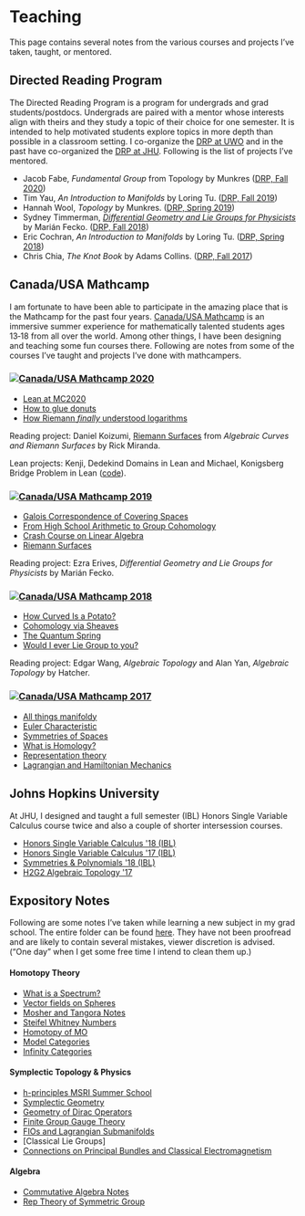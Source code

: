 # Teaching

This page contains several notes from the various courses and projects I've taken, taught, or mentored. 

## Directed Reading Program
The Directed Reading Program is a program for undergrads and grad students/postdocs.
Undergrads are paired with a mentor whose interests align with theirs and they study a topic of their choice for one semester. 
It is intended to help motivated students explore topics in more depth than possible in a classroom setting.
I co-organize the [DRP at UWO] and in the past have co-organized the [DRP at JHU].
Following is the list of projects I've mentored.

-   Jacob Fabe, *Fundamental Group* from Topology by Munkres ([DRP, Fall
    2020])
-   Tim Yau, *An Introduction to Manifolds* by Loring Tu. ([DRP, Fall
    2019][DRP, Fall 2020])
-   Hannah Wool, *Topology* by Munkres. ([DRP, Spring 2019])
-   Sydney Timmerman, [*Differential Geometry and Lie Groups for Physicists*] by Marián Fecko. ([DRP, Fall 2018])
-   Eric Cochran, *An Introduction to Manifolds* by Loring Tu. ([DRP,
    Spring 2018])
-   Chris Chia, *The Knot Book* by Adams Collins. ([DRP, Fall 2017])

## Canada/USA Mathcamp

I am fortunate to have been able to participate in the amazing place that is the Mathcamp for the past four years. 
[Canada/USA Mathcamp](https://www.mathcamp.org/) is an immersive summer experience for mathematically talented students ages 13‑18 from all over the world.
Among other things, I have been designing and teaching some fun courses there. 
Following are notes from some of the courses I've taught and projects I've done with mathcampers.

### [![Canada/USA Mathcamp] 2020][2020]

- [Lean at MC2020]
- [How to glue donuts]
- [How Riemann *finally* understood logarithms]

Reading project: Daniel Koizumi, [Riemann Surfaces](https://drive.google.com/file/d/1bv-dCvd4nwfD68RxDeuDFoJ3dZIOoqPq/view) from *Algebraic Curves and Riemann Surfaces* by Rick Miranda.

Lean projects: Kenji, Dedekind Domains in Lean and Michael, Konigsberg Bridge Problem in Lean ([code]).


### [![Canada/USA Mathcamp] 2019][2019]

- [Galois Correspondence of Covering Spaces]
- [From High School Arithmetic to Group Cohomology]
- [Crash Course on Linear Algebra]
- [Riemann Surfaces]

Reading project: Ezra Erives, *Differential Geometry and Lie Groups for Physicists*
    by Marián Fecko.

### [![Canada/USA Mathcamp] 2018][2018]

- [How Curved Is a Potato?]
- [Cohomology via Sheaves]
- [The Quantum
Spring]
- [Would I ever Lie Group to you?]

Reading project: Edgar Wang, *Algebraic Topology* and Alan Yan, *Algebraic Topology* by Hatcher.

### [![Canada/USA Mathcamp] 2017][2017]

- [All things manifoldy]
- [Euler Characteristic]
- [Symmetries of Spaces]
- [What is Homology?]
- [Representation theory]
- [Lagrangian and Hamiltonian Mechanics]

## Johns Hopkins University

At JHU, I designed and taught a full semester (IBL) Honors Single Variable Calculus course twice and also a couple of shorter intersession courses.

- [Honors Single Variable Calculus \'18 (IBL)]
- [Honors Single Variable Calculus \'17 (IBL)]
- [Symmetries & Polynomials \'18 (IBL)]
- [H2G2 Algebraic Topology \'17]

## Expository Notes

Following are some notes I've taken while learning a new subject in my grad school. 
The entire folder can be found [here](https://drive.google.com/drive/folders/1UR3MW_iRyv6idye57D8QuOu_VEAooS7u?usp=sharing).
They have not been proofread and are likely to contain several mistakes, viewer discretion is advised.
("One day" when I get some free time I intend to clean them up.)

#### Homotopy Theory

- [ What is a Spectrum? ]
- [ Vector fields on Spheres ]
- [Mosher and Tangora Notes]
- [ Steifel Whitney Numbers ] 
- [Homotopy of  MO]
- [ Model Categories ]
- [Infinity Categories]

#### Symplectic Topology & Physics

- [h-principles MSRI Summer School]
- [Symplectic Geometry]
- [Geometry of Dirac Operators]
- [Finite Group Gauge Theory]
- [FIOs and Lagrangian Submanifolds]
- [Classical Lie Groups]
- [Connections on Principal Bundles and Classical Electromagnetism]

#### Algebra

- [Commutative Algebra Notes]
- [Rep Theory of Symmetric Group]


  [H2G2 Algebraic Topology \'17]: https://drive.google.com/drive/folders/1UmhBnhqXzL1b9kb1zn-7qkYgSSW-Gmwz?usp=sharing
  [Honors Single Variable Calculus \'17 (IBL)]: https://drive.google.com/drive/folders/16gJLOf0L6RJ09yRL_b7AozVyq3wHsTMG?usp=sharing
  [Honors Single Variable Calculus \'18 (IBL)]: https://drive.google.com/drive/folders/1xF37VjqpQfSI9W5PmrK19bp8OybGmmpW?usp=sharing
  
  [Symmetries & Polynomials \'18 (IBL)]: https://drive.google.com/file/d/1dChuk8J7s31C8xGurzsbf988VORnyXgb/view?usp=sharing

  [Lean at MC2020]: courses/lean_at_MC2020/index.html
  [code]: https://github.com/apurvnakade/mc2020-projects
  [How to glue donuts]: https://drive.google.com/file/d/1iQ_-iqu1x4ueYT4ucNbb_WgAeaf19Ysc/view?usp=sharing
  [How Riemann *finally* understood logarithms]: https://drive.google.com/file/d/1T1iJ2Mw4VupMr9CKs_NriwSWdoPHmMUL/view?usp=sharing

  [Canada/USA Mathcamp]: images/mathcamp-icon.png
  [2020]: https://www.mathcamp.org/2020/index.php 
  [2019]: https://www.mathcamp.org/2019/index.php 
  [2018]: https://www.mathcamp.org/2018/index.php 
  [2017]: https://www.mathcamp.org/2017/index.php 

  [Galois Correspondence of Covering Spaces]: https://drive.google.com/file/d/1yMpw52rjMrBRj5q8W2PIDRDp9yXmDYVN/view?usp=sharing
  [From High School Arithmetic to Group Cohomology]: https://drive.google.com/file/d/1L7urIOuiu4JIfI6ry2lkKin6Xof8yJdd/view?usp=sharing
  [Crash Course on Linear Algebra]: https://drive.google.com/file/d/1lnX4p_K75vMl0rt0JtOeTYPm9eA6Zi2j/view?usp=sharing
  [Riemann Surfaces]: https://drive.google.com/drive/folders/16o9Slgd4YvhjUCEp_BHSc-xf-2ubKHlo?usp=sharing
  
  [How Curved Is a Potato?]: https://drive.google.com/drive/folders/1zZ49l7ZrmVfg4Lrt7iiCZrk3YH_kVVSg?usp=sharing
  [Cohomology via Sheaves]: https://drive.google.com/file/d/1C21oAC_dH0EX-el2mdT9lH_taY2xZNMm/view?usp=sharing
  [The Quantum Spring]: https://drive.google.com/file/d/1UxZK5drBPLGt4GCC22VtEgYsGLT3p8Nu/view?usp=sharing
  [Would I ever Lie Group to you?]: https://drive.google.com/file/d/1QSPZ5WpFDLCa1AzFrJiE57NXRhwRo8Ra/view?usp=sharing
  
  [All things manifoldy]: https://drive.google.com/drive/folders/1_ksj5iK0wjRhCcMH2r3a6t-5Y_IXTG49?usp=sharing
  [Euler Characteristic]: https://drive.google.com/drive/folders/13-oarucRe06Mi7jWdGFAQoW1Z9h0lcWM?usp=sharing
  [Symmetries of Spaces]: https://drive.google.com/drive/folders/18f1YeG10HfZ-keih3sbdkXNTybVcjY38?usp=sharing
  [What is Homology?]: https://drive.google.com/drive/folders/1xardSdDjo__hk7os2CR5BUOPjvAwuD-q?usp=sharing
  [Representation theory]: https://drive.google.com/drive/folders/1gCkxfiQ09TKmofzZKd6TlNikzWV3Ltum?usp=sharing
  [Lagrangian and Hamiltonian Mechanics]: https://drive.google.com/drive/folders/1sCCXN0ffj0SP216WOwTwe7LJgIXJtPpg?usp=sharing

  [What is a Spectrum?]: https://drive.google.com/file/d/16zRKLkBl4skQ0UNKRXfM7d51qWnBLwGF/view?usp=sharing
  [Vector fields on Spheres]: https://drive.google.com/drive/folders/1fVAeXqn82gOEpEJ9RfBnXqdeJjxTPJNk?usp=sharing
  [Mosher and Tangora Notes]: https://drive.google.com/drive/folders/1vSFBZh3cuDoJPglIeBmLUV1Ur0RvhZ-p?usp=sharing
  [Steifel Whitney Numbers]: https://drive.google.com/file/d/1W9TDU1SaWVLghrSaw8Dg04vdfW9veW_C/view?usp=sharing
  [Model Categories]: https://drive.google.com/drive/folders/1F2cHnX93gMsFYpfASU-TBF4GhZ5TZRBf?usp=sharing
  [Homotopy of MO]: https://drive.google.com/drive/folders/1ns-S54As89Srb8Hlz2ypOmzoOA-CW3il?usp=sharing
  [Infinity Categories]: https://drive.google.com/drive/folders/12tMk47gvY0B8cL0LmtRxLMcrVudd73y-?usp=sharing
  [h-principles MSRI Summer School]: https://drive.google.com/file/d/1uecVJP6Xl1vScsswWGqBtJ1s3o9PwG8C/view?usp=sharing
  [Symplectic Geometry]: https://drive.google.com/drive/folders/1NJllhRgGV5uMSg3hfbp2wcJgScIwhhSZ?usp=sharing
  [Geometry of Dirac Operators]: https://drive.google.com/drive/folders/19GanFw6odpL4tRUJa-mPsVmVKcK52jaW?usp=sharing
  [Finite Group Gauge Theory]: https://drive.google.com/drive/folders/1OyE4ADuxnFIJ3-wuEifCNYWcCF2-iiRd?usp=sharing
  [FIOs and Lagrangian Submanifolds]: https://drive.google.com/drive/folders/1lkx7z7ht5XuRAhhKnhVgLiPHJ2GLSrT3?usp=sharing
  [Lie Groups]: https://drive.google.com/file/d/15SwA8TDmLUMElPQYvhMcIAttXgNzuKbz/view?usp=sharing
  [Connections on Principal Bundles and Classical Electromagnetism]: https://drive.google.com/file/d/1kFh_-_DmR4wt-sDBiOggM5a5U-5W7V_l/view?usp=sharing
  [Commutative Algebra Notes]: https://drive.google.com/file/d/1iwjYv6a5myfnvFKXg8VGAd2fsMZTDXin/view?usp=sharing
  [Rep Theory of Symmetric Group]: https://drive.google.com/file/d/1xMliaDffPi6yUzp5U2d_wIdPJ6yyfLE1/view?usp=sharing

  [*Differential Geometry and Lie Groups for Physicists*]: http://www.math.jhu.edu/drpfiles/F2018%20-%20Sydney.pdf
  [DRP at UWO]: https://www.math.uwo.ca/undergraduate/directed_reading_program.html
  [DRP at JHU]: http://www.math.jhu.edu/drp.html
  [DRP, Fall 2020]: https://www.math.uwo.ca/undergraduate/directed_reading_program.html
  [DRP, Spring 2019]: http://www.math.jhu.edu/drp.html#Spring2019
  [DRP, Fall 2018]: http://www.math.jhu.edu/drp.html#Fall2018
  [DRP, Spring 2018]: http://www.math.jhu.edu/drp.html#Spring2018
  [DRP, Fall 2017]: http://www.math.jhu.edu/drp.html#Fall2017

  [*Foundations of Algebraic Geometry*]: http://math.stanford.edu/~vakil/216blog/FOAGnov1817public.pdf
  [*Category Theory in Context*]: http://www.math.jhu.edu/~eriehl/context.pdf
